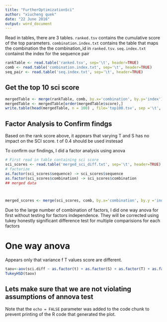 ```yaml
---
title: "FurtherOptimizationSci"
author: "xiucheng quek"
date: "22 June 2016"
output: word_document
---
```



Read in tables, there are 3 tables. `ranked.tsv` contains the cumulative score of the top parameters. `combination.index.txt` contains the table that maps the combination the the combination_id in `ranked.tsv`. `seq.index.txt` containst the index for the sequence pair


```r
rankTable <- read.table('ranked.tsv', sep='\t', header=TRUE)
comb <- read.table('combination.index.txt', sep='\t', header=TRUE)
seq_pair <- read.table('seq.index.txt', sep='\t', header=TRUE)
```


## Get the top 10 sci score


```r

mergedTable <- merge(rankTable, comb, by.x='combination', by.y='index')
mergedTable <- mergedTable[order(mergedTable$score),]
write.table(head(mergedTable, n = 100) , file='top100.tsv', sep ='\t', quote = F, col.names =F, row.names = F)

```

## Factor Analysis to Confirm findgs

Based on the rank score above, it appears that varying T and S has no impact on the SCI score. t of 0.4 should be used instesad

To confirm our findings, I did a factor analysis using anova


```r
# First read in table containing sci score
sci_scores <- read.table('merged_sci_diff.txt', sep='\t', header=TRUE)
# factorize 
as.factor(sci_scores$sequence) -> sci_scores$sequence
as.factor(sci_scores$combination) -> sci_scores$combination
## merged data



merged_scores <- merge(sci_scores, comb, by.x='combination', by.y ='index')
```

Due to the large number of combination of factors, I did one way anova for first without testing for factors independence. They will be corrected using tukey honestly significant difference test for multiple comparisions for each factors


# One way anova 

Appears only that variance f T values score are different.
```r
taov<-aov(sci.diff ~ as.factor(t) + as.factor(S) + as.factor(T) + as.factor(k), data = merged_scores)
TukeyHSD(taov)
```
## Lets make sure that we are not violating assumptions of annova test 






Note that the `echo = FALSE` parameter was added to the code chunk to prevent printing of the R code that generated the plot.
